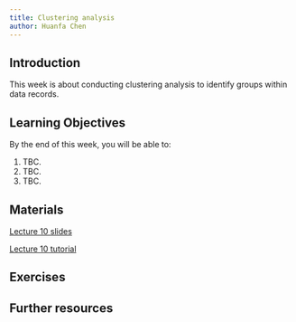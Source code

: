 ```yaml
---
title: Clustering analysis
author: Huanfa Chen
---
```


## Introduction

This week is about conducting clustering analysis to identify groups within data records.

## Learning Objectives

By the end of this week, you will be able to:

1. TBC.
2. TBC.
3. TBC.

## Materials 

[Lecture 10 slides](lectures/L10_clustering_analysis.html)

[Lecture 10 tutorial](notebooks/W10_clustering_analysis_practical.ipynb)

## Exercises 

## Further resources 
